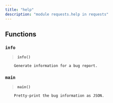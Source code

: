 ```yaml
---
title: "help"
description: "module requests.help in requests"
---
```


## Functions

    
### `info`
    


```{=html}
<blockquote><strong><code>info()</code></strong></blockquote>
```


    
        Generate information for a bug report.
    
### `main`
    


```{=html}
<blockquote><strong><code>main()</code></strong></blockquote>
```


    
        Pretty-print the bug information as JSON.

